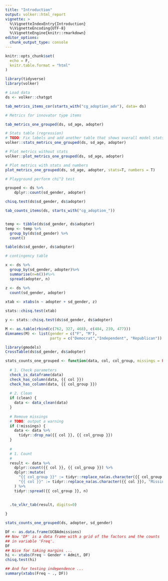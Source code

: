 ```yaml
---
title: "Introduction"
output: volker::html_report
vignette: >
  %\VignetteIndexEntry{Introduction}
  %\VignetteEncoding{UTF-8}
  %\VignetteEngine{knitr::rmarkdown}
editor_options: 
  chunk_output_type: console
---
```


```r
knitr::opts_chunk$set(
  echo = F,
  knitr.table.format = "html"
)

library(tidyverse)
library(volker)
```

```r

# Load data 
ds <- volker::chatgpt

tab_metrics_items_cor(starts_with("cg_adoption_adv"), data= ds)

# Metrics for innovator type items 

tab_metrics_one_grouped(ds, sd_age, adopter)

# Stats table (regression)
# TODO: Fix labels and add another table that shows overall model stats (e.g.R^2)
volker::stats_metrics_one_grouped(ds, sd_age, adopter)

# Plot metrics without stats 
volker::plot_metrics_one_grouped(ds, sd_age, adopter)

# Plot metrics with stats and numbers
plot_metrics_one_grouped(ds, sd_age, adopter, stats=T, numbers = T)

```


```r
# Playground perform chi^2 test 

grouped <- ds %>%
    dplyr::count(sd_gender, adopter)

chisq.test(ds$sd_gender, ds$adopter)

tab_counts_items(ds, starts_with("cg_adoption_"))


temp <- tibble(ds$sd_gender, ds$adopter)
temp <- temp %>% 
  group_by(ds$sd_gender) %>% 
  count()

table(ds$sd_gender, ds$adopter)

# contingency table 

x <- ds %>%
  group_by(sd_gender, adopter)%>%
  summarise(n=n())#%>%
  spread(adopter, n)

z <- ds %>%  
  count(sd_gender, adopter)
  
xtab <- xtabs(n ~ adopter + sd_gender, z)

stats::chisq.test(xtab)

y <- stats::chisq.test(ds$sd_gender, ds$adopter)

M <- as.table(rbind(c(762, 327, 468), c(484, 239, 477)))
dimnames(M) <- list(gender = c("F", "M"),
                    party = c("Democrat","Independent", "Republican"))

library(gmodels)
CrossTable(ds$sd_gender, ds$adopter)
```


```r
stats_counts_one_grouped <- function(data, col, col_group, missings = FALSE, prop = "total", values = c("n", "p"), percent = TRUE, labels = TRUE, clean = TRUE, ...) {
  
  # 1. Check parameters
  check_is_dataframe(data)
  check_has_column(data, {{ col }})
  check_has_column(data, {{ col_group }})
  
  # 2. Clean
  if (clean) {
    data <- data_clean(data)
  }
  
  # Remove missings
  # TODO: output a warning
  if (!missings) {
    data <- data %>%
      tidyr::drop_na({{ col }}, {{ col_group }})
  }
  
  #
  # 1. Count
  #
  result <- data %>%
    dplyr::count({{ col }}, {{ col_group }}) %>%
    dplyr::mutate(
      "{{ col_group }}" := tidyr::replace_na(as.character({{ col_group }}), "Missing"),
      "{{ col }}" := tidyr::replace_na(as.character({{ col }}), "Missing")
    ) %>%  
    tidyr::spread({{ col_group }}, n) 
  
  
  .to_vlkr_tab(result, digits=0)

}

stats_counts_one_grouped(ds, adopter, sd_gender)
```


```r

DF <- as.data.frame(UCBAdmissions)
## Now 'DF' is a data frame with a grid of the factors and the counts
## in variable 'Freq'.
DF
## Nice for taking margins ...
hi <- xtabs(Freq ~ Gender + Admit, DF)
chisq.test(hi)

## And for testing independence ...
summary(xtabs(Freq ~ ., DF))


```
